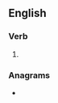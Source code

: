 ==English==

===Verb===
{{head|en|verb form}}

# {{en-past of|grease}}

===Anagrams===
* {{anagrams|en|a=adeegrs|de-gears|degears|dragees|dragées|gradees}}
